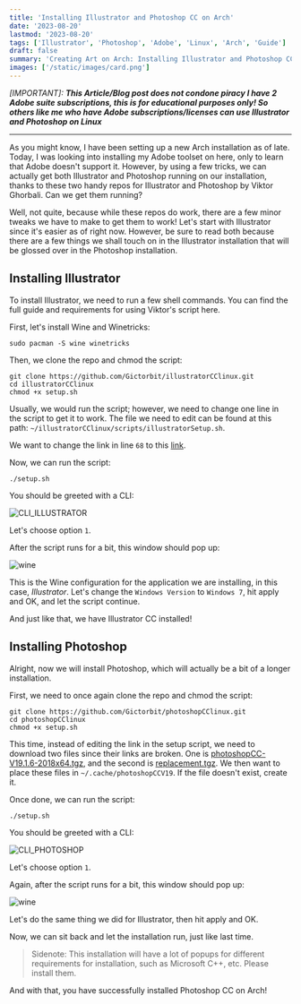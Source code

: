 ```yaml
---
title: 'Installing Illustrator and Photoshop CC on Arch'
date: '2023-08-20'
lastmod: '2023-08-20'
tags: ['Illustrator', 'Photoshop', 'Adobe', 'Linux', 'Arch', 'Guide']
draft: false
summary: 'Creating Art on Arch: Installing Illustrator and Photoshop CC!'
images: ['/static/images/card.png']
---
```

*[IMPORTANT]: **This Article/Blog post does not condone piracy I have 2 Adobe suite subscriptions, this is for educational purposes only! So others like me who have Adobe subscriptions/licenses can use Illustrator and Photoshop on Linux***

--- 

As you might know, I have been setting up a new Arch installation as of late. Today, I was looking into installing my Adobe toolset on here, only to learn that Adobe doesn't support it. However, by using a few tricks, we can actually get both Illustrator and Photoshop running on our installation, thanks to these two handy repos for Illustrator and Photoshop by Viktor Ghorbali. Can we get them running? 

Well, not quite, because while these repos do work, there are a few minor tweaks we have to make to get them to work! Let's start with Illustrator since it's easier as of right now. However, be sure to read both because there are a few things we shall touch on in the Illustrator installation that will be glossed over in the Photoshop installation.

## Installing Illustrator 

To install Illustrator, we need to run a few shell commands. You can find the full guide and requirements for using Viktor's script here.

First, let's install Wine and Winetricks:

```
sudo pacman -S wine winetricks
```

Then, we clone the repo and chmod the script:

```
git clone https://github.com/Gictorbit/illustratorCClinux.git
cd illustratorCClinux
chmod +x setup.sh
```

Usually, we would run the script; however, we need to change one line in the script to get it to work. The file we need to edit can be found at this path: `~/illustratorCClinux/scripts/illustratorSetup.sh`.

We want to change the link in line `68` to this [link](https://downloads.runebase.io/illustratorCC17.tgz).

Now, we can run the script:

```
./setup.sh
```

You should be greeted with a CLI:

![CLI_ILLUSTRATOR](/static/images/Illustratorsetup.png)

Let's choose option `1`.

After the script runs for a bit, this window should pop up:

![wine](/static/images/wine.png)

This is the Wine configuration for the application we are installing, in this case, *Illustrator*. Let's change the `Windows Version` to `Windows 7`, hit apply and OK, and let the script continue.

And just like that, we have Illustrator CC installed!

## Installing Photoshop

Alright, now we will install Photoshop, which will actually be a bit of a longer installation.

First, we need to once again clone the repo and chmod the script:

```
git clone https://github.com/Gictorbit/photoshopCClinux.git
cd photoshopCClinux
chmod +x setup.sh
```

This time, instead of editing the link in the setup script, we need to download two files since their links are broken. One is [photoshopCC-V19.1.6-2018x64.tgz](https://drive.google.com/file/d/1axKU4pLD6eju_mX0cRZ_J-uWhHo6Cg8j/view), and the second is [replacement.tgz](https://drive.google.com/file/d/1AD_a6XfaiFY_eivEMdCajvjxRC-1P-NY/view). We then want to place these files in `~/.cache/photoshopCCV19`. If the file doesn't exist, create it.

Once done, we can run the script:

```
./setup.sh
```

You should be greeted with a CLI:

![CLI_PHOTOSHOP](/static/images/Photoshopsetup.png)

Let's choose option `1`.

Again, after the script runs for a bit, this window should pop up:

![wine](/static/images/wine.png)

Let's do the same thing we did for Illustrator, then hit apply and OK.

Now, we can sit back and let the installation run, just like last time.

> Sidenote: This installation will have a lot of popups for different requirements for installation, such as Microsoft C++, etc. Please install them.

And with that, you have successfully installed Photoshop CC on Arch!